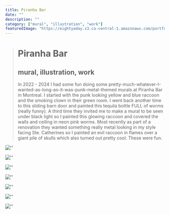 ```yaml
---
title: Piranha Bar
date: ""
description: ""
category: ["mural", "illustration", "work"]
featuredImage: "https://eightyaday.s3.ca-central-1.amazonaws.com/portfolio/pirranah-bar/pirranah-bar-preview.jpg"
---
```


> # Piranha Bar
>
> ## mural, illustration, work
>
> In 2022 - 2024 I had some fun doing some pretty-much-whatever-I-wanted-as-long-as-it-was-punk-metal-themed murals at Piranha Bar in Montreal. I started with the punk looking yellow and blue raccoon and the smoking clown in their green room. I went back another time to this sliding barn door and painted this tequila bottle FULL of worms (really funny). A third time they invited me to make a mural to be seen under black light so I painted this glowing raccoon and covered the walls and ceiling in neon pink worms. Most recently as part of a renovation they wanted something really metal looking in my style facing Ste. Catherines so I painted an evil raccoon in flames over a giant pile of skulls which also turned out pretty cool. These were fun.

![''](https://eightyaday.s3.ca-central-1.amazonaws.com/portfolio/pirranah-bar/pirranah-bar-01.jpg)

![''](https://eightyaday.s3.ca-central-1.amazonaws.com/portfolio/pirranah-bar/pirranah-bar-02.jpg)

![''](https://eightyaday.s3.ca-central-1.amazonaws.com/portfolio/pirranah-bar/pirranah-bar-03.jpg)

![''](https://eightyaday.s3.ca-central-1.amazonaws.com/portfolio/pirranah-bar/pirranah-bar-04.jpg)

![''](https://eightyaday.s3.ca-central-1.amazonaws.com/portfolio/pirranah-bar/pirranah-bar-05.jpg)

![''](https://eightyaday.s3.ca-central-1.amazonaws.com/portfolio/pirranah-bar/pirranah-bar-06.jpg)

![''](https://eightyaday.s3.ca-central-1.amazonaws.com/portfolio/pirranah-bar/pirranah-bar-07.jpg)
